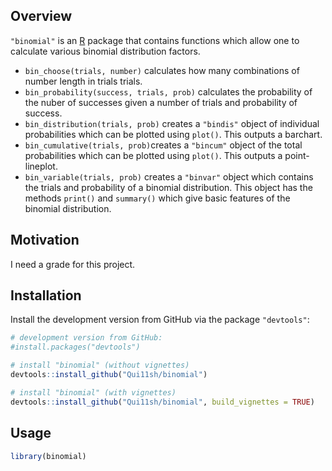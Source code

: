## Overview

`"binomial"` is an [R](http://www.r-project.org/) package that contains functions which allow one to calculate various binomial distribution factors.

  - `bin_choose(trials, number)` calculates how many combinations of number length in trials trials. 
  - `bin_probability(success, trials, prob)` calculates the probability of the nuber of successes given a number of trials and probability of success.
  - `bin_distribution(trials, prob)` creates a `"bindis"` object of individual probabilities which can be plotted using `plot()`. This outputs a barchart.
  - `bin_cumulative(trials, prob)`creates a `"bincum"` object of the total probabilities which can be plotted using `plot()`. This outputs a point-lineplot.
  - `bin_variable(trials, prob)` creates a `"binvar"` object which contains the trials and probability of a binomial distribution. This object has the methods `print()` and `summary()` which give basic features of the binomial distribution.

## Motivation


I need a grade for this project.

## Installation

Install the development version from GitHub via the package
`"devtools"`:

``` r
# development version from GitHub:
#install.packages("devtools") 

# install "binomial" (without vignettes)
devtools::install_github("Qui11sh/binomial")

# install "binomial" (with vignettes)
devtools::install_github("Qui11sh/binomial", build_vignettes = TRUE)
```

## Usage

``` r
library(binomial)
```
